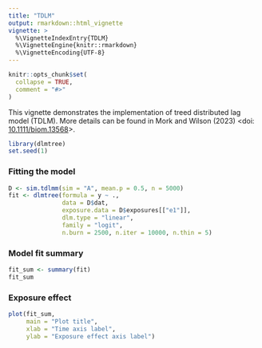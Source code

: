 ```yaml
---
title: "TDLM"
output: rmarkdown::html_vignette
vignette: >
  %\VignetteIndexEntry{TDLM}
  %\VignetteEngine{knitr::rmarkdown}
  %\VignetteEncoding{UTF-8}
---
```


```r
knitr::opts_chunk$set(
  collapse = TRUE,
  comment = "#>"
)
```

This vignette demonstrates the implementation of treed distributed lag model (TDLM). More details can be found in Mork and Wilson (2023) <doi: [10.1111/biom.13568](https://doi.org/10.1111/biom.13568)>.

```r
library(dlmtree)
set.seed(1)
```

### Fitting the model
```r
D <- sim.tdlmm(sim = "A", mean.p = 0.5, n = 5000)
fit <- dlmtree(formula = y ~ .,
               data = D$dat,
               exposure.data = D$exposures[["e1"]],
               dlm.type = "linear", 
               family = "logit",
               n.burn = 2500, n.iter = 10000, n.thin = 5)
```

### Model fit summary
```r
fit_sum <- summary(fit)
fit_sum
```

### Exposure effect
```r
plot(fit_sum, 
     main = "Plot title", 
     xlab = "Time axis label", 
     ylab = "Exposure effect axis label")
```